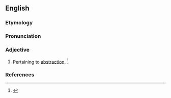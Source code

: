 ==English==

===Etymology===
{{suffix|abstraction|al}}

===Pronunciation===
{{a|US}} {{IPA|/æbˈstɹæk.ʃnl̩/|/æbˈstɹæk.ʃn̩.l̩/}}

===Adjective===
{{en-adj}}

# Pertaining to [[abstraction]]. {{defdate|First attested in the mid 19<sup>th</sup> century.}}<ref name=SOED>{{reference-book | last =| first = | authorlink =  | coauthors =  | editor =Brown, Lesley  | others =  | title = The Shorter Oxford English Dictionary | origdate =  | origyear = 1933| origmonth =  | url =  | format =  | accessdate =  | accessyear =  | accessmonth =  | edition = 5th | date =  | year =2003| month =  | publisher =Oxford University Press  | location =Oxford, UK | language =  | id =  | doi = | isbn =978-0-19-860575-7 | lccn = | ol = | pages =10| chapter =  | chapterurl =  | quote =}}</ref>

===References===
<references/>